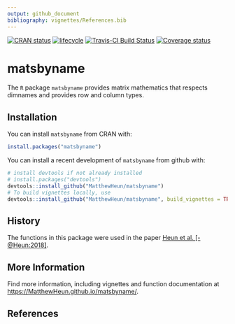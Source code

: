 ```yaml
---
output: github_document
bibliography: vignettes/References.bib
---
```


<!-- *********** -->
<!-- Note: README.md is generated from README.Rmd.   -->
<!-- Be sure to edit README.Rmd and generate the README.md file by Cmd/Ctl-shift-K -->
<!-- *********** -->

[![CRAN status](https://www.r-pkg.org/badges/version/matsbyname)](https://cran.r-project.org/package=matsbyname)
[![lifecycle](https://img.shields.io/badge/lifecycle-maturing-blue.svg)](https://www.tidyverse.org/lifecycle/#maturing)
[![Travis-CI Build Status](https://travis-ci.org/MatthewHeun/matsbyname.svg?branch=master)](https://travis-ci.org/MatthewHeun/matsbyname)
[![Coverage status](https://codecov.io/gh/MatthewHeun/matsbyname/branch/master/graph/badge.svg)](https://codecov.io/github/MatthewHeun/matsbyname?branch=master)

# matsbyname

The `R` package `matsbyname` provides 
matrix mathematics that respects dimnames and provides row and column types.


## Installation

You can install `matsbyname` from CRAN with:

```r
install.packages("matsbyname")
```

You can install a recent development of `matsbyname` from github with:

```r
# install devtools if not already installed
# install.packages("devtools")
devtools::install_github("MatthewHeun/matsbyname")
# To build vignettes locally, use
devtools::install_github("MatthewHeun/matsbyname", build_vignettes = TRUE)
```


## History

The functions in this package were used in the paper 
[Heun et al. [-@Heun:2018]](https://doi.org/10.1016/j.apenergy.2018.05.109).


## More Information

Find more information, including vignettes and function documentation at 
<https://MatthewHeun.github.io/matsbyname/>.


## References
